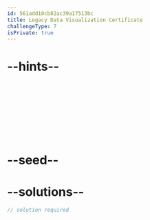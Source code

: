 ```yaml
---
id: 561add10cb82ac39a17513bc
title: Legacy Data Visualization Certificate
challengeType: 7
isPrivate: true
---
```


# --hints--



```js

```



```js

```



```js

```



```js

```



```js

```



```js

```



```js

```



```js

```



```js

```



```js

```

# --seed--

# --solutions--

```js
// solution required
```
